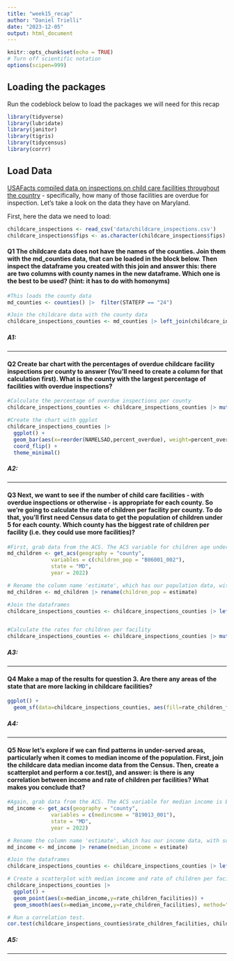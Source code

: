 ```yaml
---
title: "week15_recap"
author: "Daniel Trielli"
date: "2023-12-05"
output: html_document
---
```


```r
knitr::opts_chunk$set(echo = TRUE)
# Turn off scientific notation
options(scipen=999)
```

## Loading the packages

Run the codeblock below to load the packages we will need for this recap

```r
library(tidyverse)
library(lubridate)
library(janitor)
library(tigris)
library(tidycensus)
library(corrr)
```

## Load Data

[USAFacts compiled data on inspections on child care facilities throughout the country](https://usafacts.org/data-projects/childcare-inspections) - specifically, how many of those facilities are overdue for inspection. Let's take a look on the data they have on Maryland.

First, here the data we need to load:

```r
childcare_inspections <- read_csv('data/childcare_inspections.csv')
childcare_inspections$fips <- as.character(childcare_inspections$fips)
```

#### **Q1** The childcare data does not have the names of the counties. Join them with the md_counties data, that can be loaded in the block below. Then inspect the dataframe you created with this join and answer this: there are two columns with county names in the new dataframe. Which one is the best to be used? (hint: it has to do with homonyms)

```r
#This loads the county data
md_counties <- counties() |>  filter(STATEFP == "24")
```

```r
#Join the childcare data with the county data
childcare_inspections_counties <- md_counties |> left_join(childcare_inspections, join_by(GEOID==fips))
```

##### A1:

------------------------------------------------------------------------

#### **Q2** Create bar chart with the percentages of overdue childcare facility inspections per county to answer (You'll need to create a column for that calculation first). What is the county with the largest percentage of facilities with overdue inspections?

```r
#Calculate the percentage of overdue inspections per county
childcare_inspections_counties <- childcare_inspections_counties |> mutate(percent_overdue = (overdue/total)*100)

#Create the chart with ggplot
childcare_inspections_counties |>
  ggplot() +
  geom_bar(aes(x=reorder(NAMELSAD,percent_overdue), weight=percent_overdue)) +
  coord_flip() + 
  theme_minimal()
```

##### **A2:**

------------------------------------------------------------------------

#### **Q3** Next, we want to see if the number of child care facilities - with overdue inspections or otherwise - is appropriate for each county. So we're going to calculate the rate of children per facility per county. To do that, you'll first need Census data to get the population of children under 5 for each county. Which county has the biggest rate of children per facility (i.e. they could use more facilities)?

```r
#First, grab data from the ACS. The ACS variable for children age under 5 is B06001_002 We want 2022 data.
md_children <- get_acs(geography = "county",
              variables = c(children_pop = "B06001_002"),
              state = "MD",
              year = 2022)
```

```r
# Rename the column name 'estimate', which has our population data, with something more useful, like 'children_pop'
md_children <- md_children |> rename(children_pop = estimate)
```

```r
#Join the dataframes
childcare_inspections_counties <- childcare_inspections_counties |> left_join(md_children, 'GEOID')


#Calculate the rates for children per facility
childcare_inspections_counties <- childcare_inspections_counties |> mutate(rate_children_facilities = children_pop/total)

```

##### **A3:**

------------------------------------------------------------------------

#### **Q4** Make a map of the results for question 3. Are there any areas of the state that are more lacking in childcare facilities?

```r
ggplot() +
  geom_sf(data=childcare_inspections_counties, aes(fill=rate_children_facilities))
```

##### **A4**:

------------------------------------------------------------------------

#### **Q5** Now let's explore if we can find patterns in under-served areas, particularly when it comes to median income of the population. First, join the childcare data median income data from the Census. Then, create a scatterplot and perform a cor.test(), and answer: is there is any correlation between income and rate of children per facilities? What makes you conclude that?

```r
#Again, grab data from the ACS. The ACS variable for median income is B19013_001. We want 2022 data again.
md_income <- get_acs(geography = "county",
              variables = c(medincome = "B19013_001"),
              state = "MD",
              year = 2022)
```

```r
# Rename the column name 'estimate', which has our income data, with something more useful, like 'median_income'
md_income <- md_income |> rename(median_income = estimate)
```

```r
#Join the dataframes
childcare_inspections_counties <- childcare_inspections_counties |> left_join(md_income, 'GEOID')
```

```r
# Create a scatterplot with median income and rate of children per facility
childcare_inspections_counties |>
  ggplot() +
  geom_point(aes(x=median_income,y=rate_children_facilities)) +
  geom_smooth(aes(x=median_income,y=rate_children_facilities), method="lm")

```

```r
# Run a correlation test.
cor.test(childcare_inspections_counties$rate_children_facilities, childcare_inspections_counties$median_income)

```

##### A5:

------------------------------------------------------------------------
